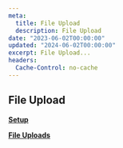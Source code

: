 ```yaml
---
meta:
  title: File Upload
  description: File Upload
date: "2023-06-02T00:00:00"
updated: "2024-06-02T00:00:00"
excerpt: File Upload...
headers:
  Cache-Control: no-cache
---
```


## File Upload

**[Setup](/docs/file-upload/setup)** 

**[File Uploads](/docs/file-upload/upload-file-using-signed-url)** 
